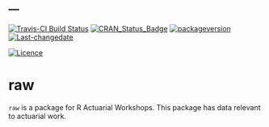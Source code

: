 ---
---
[![Travis-CI Build Status](https://travis-ci.org/PirateGrunt/raw_package.svg?branch=master)](https://travis-ci.org/PirateGrunt/raw_package)
[![CRAN_Status_Badge](http://www.r-pkg.org/badges/version/raw)](https://cran.r-project.org/package=raw)
[![packageversion](https://img.shields.io/badge/Package%20version-0.1.1-orange.svg?style=flat-square)](commits/master)
[![Last-changedate](https://img.shields.io/badge/last%20change-`r gsub('-', '--', Sys.Date())`-yellowgreen.svg)](/commits/master)

[![Licence](https://img.shields.io/badge/licence-CC0-blue.svg)](http://choosealicense.com/licenses/cc0-1.0/)
 

# raw
 
`raw` is a package for R Actuarial Workshops. This package has data relevant to actuarial work.